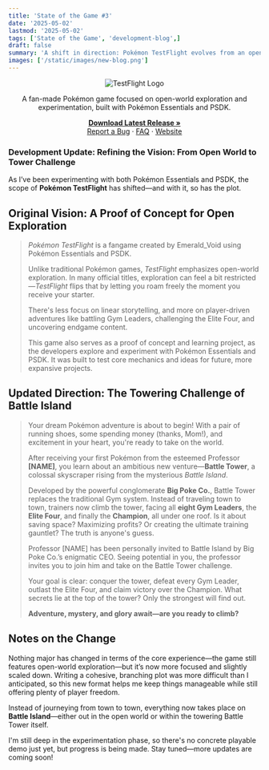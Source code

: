 ```yaml
---
title: 'State of the Game #3'
date: '2025-05-02'
lastmod: '2025-05-02'
tags: ['State of the Game', 'development-blog',]
draft: false
summary: 'A shift in direction: Pokémon TestFlight evolves from an open-world exploration concept into a more focused, tower-based challenge. Learn how this change helps streamline development while keeping player freedom at the core.'
images: ['/static/images/new-blog.png']
---
```


<div align="center">
  <img src="https://i.imgur.com/X1N3ADz.png" alt="TestFlight Logo" />
</div>

<div align="center">
  <p>
    A fan-made Pokémon game focused on open-world exploration and experimentation, built with Pokémon Essentials and PSDK.
  </p>
  <p>
    <a href="https://github.com/EmeraldVoid/Pokemon-TestFlight/releases"><strong>Download Latest Release »</strong></a>
    <br />
    <a href="https://github.com/EmeraldVoid/Pokemon-TestFlight/issues">Report a Bug</a>
    ·
    <a href="https://github.com/EmeraldVoid/Pokemon-TestFlight?tab=readme-ov-file#faq">FAQ</a>
    ·
    <a href="https://emeraldvoid.github.io/Pokemon-TestFlight/index.html">Website</a>
  </p>
</div>

### Development Update: Refining the Vision: From Open World to Tower Challenge

As I’ve been experimenting with both Pokémon Essentials and PSDK, the scope of **Pokémon TestFlight** has shifted—and with it, so has the plot.

## Original Vision: A Proof of Concept for Open Exploration

> *Pokémon TestFlight* is a fangame created by Emerald_Void using Pokémon Essentials and PSDK.  
>  
> Unlike traditional Pokémon games, *TestFlight* emphasizes open-world exploration. In many official titles, exploration can feel a bit restricted—*TestFlight* flips that by letting you roam freely the moment you receive your starter.  
>  
> There's less focus on linear storytelling, and more on player-driven adventures like battling Gym Leaders, challenging the Elite Four, and uncovering endgame content.  
>  
> This game also serves as a proof of concept and learning project, as the developers explore and experiment with Pokémon Essentials and PSDK. It was built to test core mechanics and ideas for future, more expansive projects.

## Updated Direction: The Towering Challenge of Battle Island

> Your dream Pokémon adventure is about to begin! With a pair of running shoes, some spending money (thanks, Mom!), and excitement in your heart, you're ready to take on the world.  
>  
> After receiving your first Pokémon from the esteemed Professor **[NAME]**, you learn about an ambitious new venture—**Battle Tower**, a colossal skyscraper rising from the mysterious *Battle Island*.  
>  
> Developed by the powerful conglomerate **Big Poke Co.**, Battle Tower replaces the traditional Gym system. Instead of traveling town to town, trainers now climb the tower, facing all **eight Gym Leaders**, the **Elite Four**, and finally the **Champion**, all under one roof. Is it about saving space? Maximizing profits? Or creating the ultimate training gauntlet? The truth is anyone's guess.  
>  
> Professor [NAME] has been personally invited to Battle Island by Big Poke Co.’s enigmatic CEO. Seeing potential in you, the professor invites you to join him and take on the Battle Tower challenge.  
>  
> Your goal is clear: conquer the tower, defeat every Gym Leader, outlast the Elite Four, and claim victory over the Champion. What secrets lie at the top of the tower? Only the strongest will find out.  
>  
> **Adventure, mystery, and glory await—are you ready to climb?**

## Notes on the Change

Nothing major has changed in terms of the core experience—the game still features open-world exploration—but it’s now more focused and slightly scaled down. Writing a cohesive, branching plot was more difficult than I anticipated, so this new format helps me keep things manageable while still offering plenty of player freedom.

Instead of journeying from town to town, everything now takes place on **Battle Island**—either out in the open world or within the towering Battle Tower itself.

I'm still deep in the experimentation phase, so there's no concrete playable demo just yet, but progress is being made. Stay tuned—more updates are coming soon!